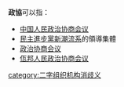 '''政協'''可以指：
*[[中国人民政治协商会议|中国人民政治协商会议]]
*[[民主進步黨|民主進步黨]][[新潮流系|新潮流系]]的領導集體
*[[政治协商会议|政治协商会议]]
*[[佤邦人民政治协商会议|佤邦人民政治协商会议]]
{{disambig|Z政|cat=二字大中華地區相關消歧義}}
[[category:二字组织机构消歧义|category:二字组织机构消歧义]]